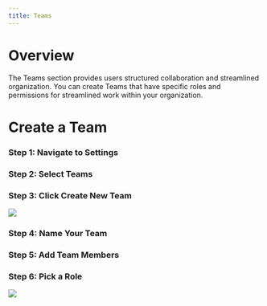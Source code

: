 ```yaml
---
title: Teams
---
```


# Overview

The Teams section provides users structured collaboration and streamlined organization. You can create Teams that have specific roles and permissions for streamlined work within your organization.

# Create a Team

### Step 1: Navigate to Settings

### Step 2: Select Teams

### Step 3: Click Create New Team

![](https://lh4.googleusercontent.com/LyiMA4g12IS0AtCYQHhhgU3SEo6hxAkALELzBP6k-EWFYKyqdqE1uJXTJHZGdYS2LAi3dr3xLk5_24Hc1YGYvyxtEhDV9Zq3HUmovITGMZwkFghEEyrDV6jRFM0Mv0qYh3xsJu_Yo3N2Ohyb4177YIM)

### Step 4: Name Your Team

### Step 5: Add Team Members

### Step 6: Pick a Role

![](https://lh3.googleusercontent.com/epDqUggZTVvCHN7A5_VPociHNwb-E676s-LzcVMV_NZcEvSnjKpxt09aP7-hJuxOGxdK0M74HMHjTExNJx8XqfIxqa2QR2JfnvsFz_YppbL7BwvkXDqXCeBLmwPn7yGIh6sYaIAGQW3wmgV2PE7ix2o)

